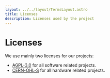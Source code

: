 ```yaml
---
layout: ../../layout/TermsLayout.astro
title: Licenses
description: Licenses used by the project
---
```


# Licenses

We use mainly two licenses for our projects:
 * [AGPL-3.0](https://www.gnu.org/licenses/agpl-3.0.txt) for all software related projects.
 * [CERN-OHL-S](https://ohwr.org/cern_ohl_s_v2.txt) for all hardware related projects.
